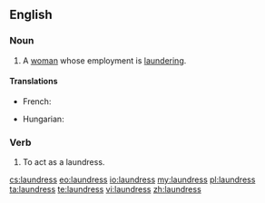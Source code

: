 ==English==

===Noun===
{{en-noun|es}}
# A [[woman]] whose employment is [[laundering]].

====Translations====
{{trans-top|A woman whose employment is laundering}}
* French: {{t+|fr|blanchisseuse|f}}
{{trans-mid}} 
* Hungarian: {{t-|hu|mosónő}}
{{trans-bottom}}

===Verb===
{{en-verb|laundress|es}}

# {{obsolete}} To act as a laundress.

[[cs:laundress]]
[[eo:laundress]]
[[io:laundress]]
[[my:laundress]]
[[pl:laundress]]
[[ta:laundress]]
[[te:laundress]]
[[vi:laundress]]
[[zh:laundress]]